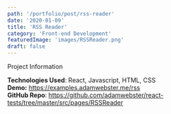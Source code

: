 ```yaml
---
path: '/portfolio/post/rss-reader'
date: '2020-01-09'
title: 'RSS Reader'
category: 'Front-end Development'
featuredImage: 'images/RSSReader.png'
draft: false
---
```


<SectionHeader>Project Information</SectionHeader>

**Technologies Used**: React, Javascript, HTML, CSS<br />
**Demo:** https://examples.adamwebster.me/rss <br/>
**GitHub Repo**: https://github.com/adamwebster/react-tests/tree/master/src/pages/RSSReader
<!---
<SectionHeader> Description </SectionHeader>

I read a lot of RSS feeds and wanted to try and created a web version of an **RSS Reader** using **React** and the context API.

<SectionHeader>How it Works</SectionHeader>

When the application first load it loads the feed that is set in the local state using **useState()**. To load the feed JSON I am using the service https://api.rss2json.com/. From the JSON that is returned from that service I receive the feed name, image, and a list of feed items which I store in the state of the component again using **useState** which are then used in the UI of the application.

To change the feed that is loaded the user would click on the hamburger menu which cases the list of RSS items to be moved to the right.  This is done with CSS transform transition animations. From that menu they would choose a new feed to read which would then send an update to the context that says it is loading and a loading screen will display until the feed is loaded.

-->
